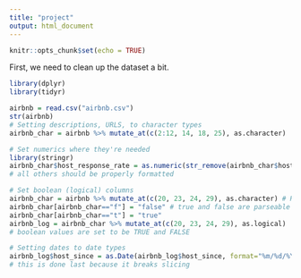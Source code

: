 ```yaml
---
title: "project"
output: html_document
---
```


```r
knitr::opts_chunk$set(echo = TRUE)
```

First, we need to clean up the dataset a bit.
```r
library(dplyr)
library(tidyr)

airbnb = read.csv("airbnb.csv")
str(airbnb)
# Setting descriptions, URLS, to character types
airbnb_char = airbnb %>% mutate_at(c(2:12, 14, 18, 25), as.character)

# Set numerics where they're needed
library(stringr)
airbnb_char$host_response_rate = as.numeric(str_remove(airbnb_char$host_response_rate, "%"))
# all others should be properly formatted

# Set boolean (logical) columns
airbnb_char = airbnb %>% mutate_at(c(20, 23, 24, 29), as.character) # R won't reassign unless column is of character type
airbnb_char[airbnb_char=="f"] = "false" # true and false are parseable by as.logical
airbnb_char[airbnb_char=="t"] = "true"
airbnb_log = airbnb_char %>% mutate_at(c(20, 23, 24, 29), as.logical)
# boolean values are set to be TRUE and FALSE

# Setting dates to date types
airbnb_log$host_since = as.Date(airbnb_log$host_since, format="%m/%d/%Y")
# this is done last because it breaks slicing
```
